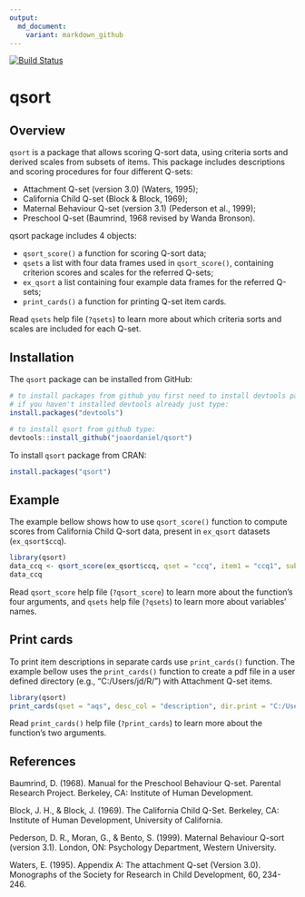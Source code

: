 ```yaml
---
output:
  md_document:
    variant: markdown_github
---
```


<!-- README.md is generated from README.Rmd. Please edit that file -->
[![Build Status](https://travis-ci.org/joaordaniel/qsort.svg?branch=master)](https://travis-ci.org/joaordaniel/qsort)

# qsort

## Overview

`qsort` is a package that allows scoring Q-sort data,
using criteria sorts and derived scales from subsets of items.
This package includes descriptions and scoring procedures
for four different Q-sets:

* Attachment Q-set (version 3.0) (Waters, 1995);
* California Child Q-set (Block & Block, 1969);      
* Maternal Behaviour Q-set (version 3.1) (Pederson et al., 1999);
* Preschool Q-set (Baumrind, 1968 revised by Wanda Bronson).  

qsort package includes 4 objects:

* `qsort_score()` a function for scoring Q-sort data;
* `qsets` a list with four data frames used in `qsort_score()`,
containing criterion scores and scales for the referred Q-sets;
* `ex_qsort` a list containing four example data frames for the referred Q-sets;
* `print_cards()` a function for printing Q-set item cards.

Read `qsets` help file (`?qsets`) to learn more about
which criteria sorts and scales are included for each Q-set.

## Installation

The `qsort` package can be installed from GitHub:  

```r
# to install packages from github you first need to install devtools package from CRAN.
# if you haven't installed devtools already just type:
install.packages("devtools")

# to install qsort from github type:
devtools::install_github("joaordaniel/qsort")
```

To install `qsort` package from CRAN:
```r
install.packages("qsort")
```

## Example

The example bellow shows how to use `qsort_score()` function
to compute scores from California Child Q-sort data,
present in `ex_qsort` datasets (`ex_qsort$ccq`).  

```r
library(qsort)
data_ccq <- qsort_score(ex_qsort$ccq, qset = "ccq", item1 = "ccq1", subj_id = "participant", group_id = "classroom")
data_ccq
```

Read `qsort_score` help file (`?qsort_score`)
to learn more about the function's four arguments,
and `qsets` help file (`?qsets`) to learn more about variables' names.


## Print cards

To print item descriptions in separate cards use `print_cards()` function.
The example bellow uses the `print_cards()` function to create a pdf file
in a user defined directory (e.g., "C:/Users/jd/R/") with Attachment Q-set items.

```r
library(qsort)
print_cards(qset = "aqs", desc_col = "description", dir.print = "C:/Users/jd/R/")
```
Read `print_cards()` help file (`?print_cards`)
to learn more about the function's two arguments.

## References
Baumrind, D. (1968). Manual for the Preschool Behaviour Q-set.
Parental Research Project. Berkeley, CA: Institute of Human Development.    

Block, J. H., & Block, J. (1969). The California Child Q-Set. Berkeley, CA:
Institute of Human Development, University of California.      

Pederson, D. R., Moran, G., & Bento, S. (1999). Maternal Behaviour
Q-sort (version 3.1). London, ON: Psychology Department, Western University. 

Waters, E. (1995). Appendix A: The attachment Q-set (Version 3.0).
Monographs of the Society for Research in Child Development, 60, 234-246.     
